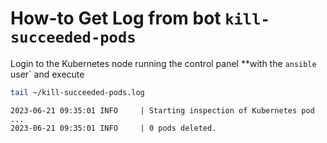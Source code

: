 # How-to Get Log from bot `kill-succeeded-pods`

Login to the Kubernetes node running the control panel **with the `ansible` user` and execute

```bash
tail ~/kill-succeeded-pods.log
```

```
2023-06-21 09:35:01 INFO     | Starting inspection of Kubernetes pod ...
2023-06-21 09:35:01 INFO     | 0 pods deleted.
```
